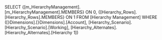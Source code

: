 SELECT {[m_HierarchyManagement].[m_HierarchyManagement].MEMBERS} ON 0, {[Hierarchy_Rows].[Hierarchy_Rows].MEMBERS} ON 1 FROM [Hierarchy Management] WHERE ([}Dimensions].[}Dimensions].[Account], [Hierarchy_Scenario].[Hierarchy_Scenario].[Working], [Hierarchy_Alternates].[Hierarchy_Alternates].[Hierarchy 1])